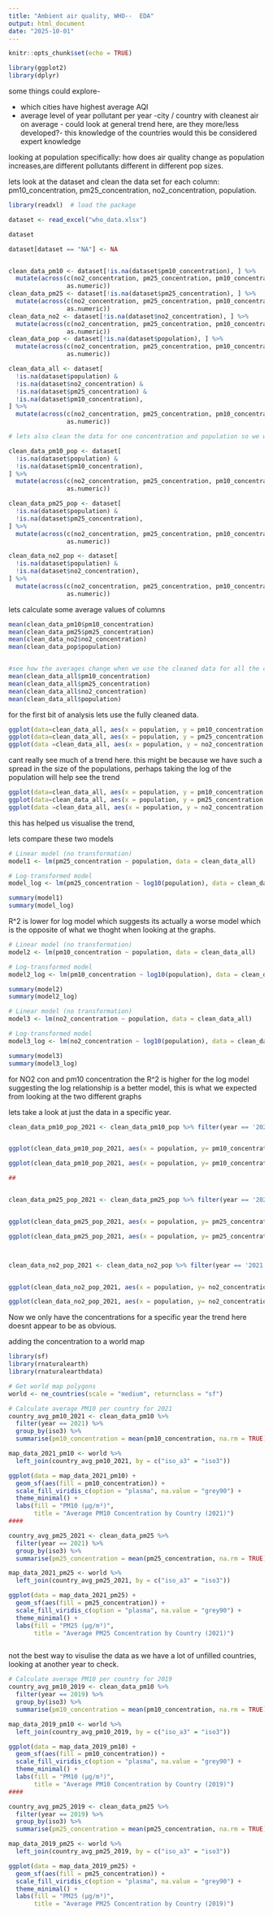---
title: "Ambient air quality, WHO--  EDA"
output: html_document
date: "2025-10-01"
---

```{r setup, include=FALSE}
knitr::opts_chunk$set(echo = TRUE)
```


```{r}
library(ggplot2)
library(dplyr)
```

some things could explore-

- which cities have highest average AQI
- average level of year pollutant per year
-city /  country with cleanest air on average - could look at general trend here, are they more/less developed?- this knowledge of the countries would this be considered expert knowledge


looking at population specifically:
how does air quality change as population increases,are different pollutants different in different pop sizes.


lets look at the dataset and clean the data set for each column: pm10_concentration, pm25_concentration, no2_concentration, population.
```{r}
library(readxl)  # load the package

dataset <- read_excel("who_data.xlsx")

dataset

dataset[dataset == "NA"] <- NA


clean_data_pm10 <- dataset[!is.na(dataset$pm10_concentration), ] %>%
  mutate(across(c(no2_concentration, pm25_concentration, pm10_concentration, population),
                as.numeric))
clean_data_pm25 <- dataset[!is.na(dataset$pm25_concentration), ] %>%
  mutate(across(c(no2_concentration, pm25_concentration, pm10_concentration, population),
                as.numeric))
clean_data_no2 <- dataset[!is.na(dataset$no2_concentration), ] %>%
  mutate(across(c(no2_concentration, pm25_concentration, pm10_concentration, population),
                as.numeric))
clean_data_pop <- dataset[!is.na(dataset$population), ] %>%
  mutate(across(c(no2_concentration, pm25_concentration, pm10_concentration, population),
                as.numeric))

clean_data_all <- dataset[
  !is.na(dataset$population) &
  !is.na(dataset$no2_concentration) &
  !is.na(dataset$pm25_concentration) &
  !is.na(dataset$pm10_concentration),
] %>%
  mutate(across(c(no2_concentration, pm25_concentration, pm10_concentration, population),
                as.numeric))

# lets also clean the data for one concentration and population so we will have more data points when we visulise the data in the graph

clean_data_pm10_pop <- dataset[
  !is.na(dataset$population) &
  !is.na(dataset$pm10_concentration),
] %>%
  mutate(across(c(no2_concentration, pm25_concentration, pm10_concentration, population),
                as.numeric))

clean_data_pm25_pop <- dataset[
  !is.na(dataset$population) &
  !is.na(dataset$pm25_concentration),
] %>%
  mutate(across(c(no2_concentration, pm25_concentration, pm10_concentration, population),
                as.numeric))

clean_data_no2_pop <- dataset[
  !is.na(dataset$population) &
  !is.na(dataset$no2_concentration),
] %>%
  mutate(across(c(no2_concentration, pm25_concentration, pm10_concentration, population),
                as.numeric))

```

lets calculate some average values of columns
 
```{r}
mean(clean_data_pm10$pm10_concentration)
mean(clean_data_pm25$pm25_concentration)
mean(clean_data_no2$no2_concentration)
mean(clean_data_pop$population)


#see how the averages change when we use the cleaned data for all the columns- so here we have much less data.
mean(clean_data_all$pm10_concentration)
mean(clean_data_all$pm25_concentration)
mean(clean_data_all$no2_concentration)
mean(clean_data_all$population)
```


for the first bit of analysis lets use the fully cleaned data.
```{r}
ggplot(data=clean_data_all, aes(x = population, y = pm10_concentration, colour = year)) + geom_point()
ggplot(data=clean_data_all, aes(x = population, y = pm25_concentration, colour = year)) + geom_point()
ggplot(data =clean_data_all, aes(x = population, y = no2_concentration, colour = year)) + geom_point()
```
cant really see much of a trend here. this might be because we have such a spread in the size of the populations, perhaps taking the log of the population will help see the trend



```{r}
ggplot(data=clean_data_all, aes(x = population, y = pm10_concentration, colour = year)) + geom_point() + scale_x_log10() + geom_smooth(method = 'loess', color = 'red')
ggplot(data=clean_data_all, aes(x = population, y = pm25_concentration, colour = year)) + geom_point() + scale_x_log10() + geom_smooth(method = 'loess', color = 'red')
ggplot(data =clean_data_all, aes(x = population, y = no2_concentration, colour = year)) + geom_point() + scale_x_log10() + geom_smooth(method = 'loess', color = 'red')
```
this has helped us visualise the trend, 


lets compare these two models
```{r}
# Linear model (no transformation)
model1 <- lm(pm25_concentration ~ population, data = clean_data_all)

# Log-transformed model
model_log <- lm(pm25_concentration ~ log10(population), data = clean_data_all)

summary(model1)
summary(model_log)

```

R^2 is lower for log model which suggests its actually a worse model which is the opposite of what we thoght when looking at the graphs.
```{r}
# Linear model (no transformation)
model2 <- lm(pm10_concentration ~ population, data = clean_data_all)

# Log-transformed model
model2_log <- lm(pm10_concentration ~ log10(population), data = clean_data_all)

summary(model2)
summary(model2_log)

# Linear model (no transformation)
model3 <- lm(no2_concentration ~ population, data = clean_data_all)

# Log-transformed model
model3_log <- lm(no2_concentration ~ log10(population), data = clean_data_all)

summary(model3)
summary(model3_log)


```
for NO2 con and pm10 concentration the R^2 is higher for the log model suggesting the log relationship is a better model, this is what we expected from looking at the two different graphs


lets take a look at just the data in a specific year.







```{r}

clean_data_pm10_pop_2021 <- clean_data_pm10_pop %>% filter(year == '2021')


ggplot(clean_data_pm10_pop_2021, aes(x = population, y= pm10_concentration)) + geom_point()

ggplot(clean_data_pm10_pop_2021, aes(x = population, y= pm10_concentration)) + geom_point() + scale_x_log10() + geom_smooth( method = 'loess' , color = 'red' )

##


clean_data_pm25_pop_2021 <- clean_data_pm25_pop %>% filter(year == '2021')


ggplot(clean_data_pm25_pop_2021, aes(x = population, y= pm25_concentration)) + geom_point()

ggplot(clean_data_pm25_pop_2021, aes(x = population, y= pm25_concentration)) + geom_point() + scale_x_log10() + geom_smooth( method = 'loess' , color = 'red' )



clean_data_no2_pop_2021 <- clean_data_no2_pop %>% filter(year == '2021')


ggplot(clean_data_no2_pop_2021, aes(x = population, y= no2_concentration)) + geom_point()

ggplot(clean_data_no2_pop_2021, aes(x = population, y= no2_concentration)) + geom_point() + scale_x_log10() + geom_smooth( method = 'loess' , color = 'red' )

```

Now we only have the concentrations for a specific year the trend here doesnt appear to be as obvious.


adding the concentration to a world map
```{r}

library(sf)
library(rnaturalearth)
library(rnaturalearthdata)

```

```{r}
# Get world map polygons
world <- ne_countries(scale = "medium", returnclass = "sf")

# Calculate average PM10 per country for 2021
country_avg_pm10_2021 <- clean_data_pm10 %>%
  filter(year == 2021) %>%
  group_by(iso3) %>%
  summarise(pm10_concentration = mean(pm10_concentration, na.rm = TRUE))

map_data_2021_pm10 <- world %>%
  left_join(country_avg_pm10_2021, by = c("iso_a3" = "iso3"))

ggplot(data = map_data_2021_pm10) +
  geom_sf(aes(fill = pm10_concentration)) +
  scale_fill_viridis_c(option = "plasma", na.value = "grey90") +
  theme_minimal() +
  labs(fill = "PM10 (µg/m³)",
       title = "Average PM10 Concentration by Country (2021)")
####

country_avg_pm25_2021 <- clean_data_pm25 %>%
  filter(year == 2021) %>%
  group_by(iso3) %>%
  summarise(pm25_concentration = mean(pm25_concentration, na.rm = TRUE))

map_data_2021_pm25 <- world %>%
  left_join(country_avg_pm25_2021, by = c("iso_a3" = "iso3"))

ggplot(data = map_data_2021_pm25) +
  geom_sf(aes(fill = pm25_concentration)) +
  scale_fill_viridis_c(option = "plasma", na.value = "grey90") +
  theme_minimal() +
  labs(fill = "PM25 (µg/m³)",
       title = "Average PM25 Concentration by Country (2021)")



```





not the best way to visulise the data as we have a lot of unfilled countries, looking at another year to check.



```{r}

# Calculate average PM10 per country for 2019
country_avg_pm10_2019 <- clean_data_pm10 %>%
  filter(year == 2019) %>%
  group_by(iso3) %>%
  summarise(pm10_concentration = mean(pm10_concentration, na.rm = TRUE))

map_data_2019_pm10 <- world %>%
  left_join(country_avg_pm10_2019, by = c("iso_a3" = "iso3"))

ggplot(data = map_data_2019_pm10) +
  geom_sf(aes(fill = pm10_concentration)) +
  scale_fill_viridis_c(option = "plasma", na.value = "grey90") +
  theme_minimal() +
  labs(fill = "PM10 (µg/m³)",
       title = "Average PM10 Concentration by Country (2019)")
####

country_avg_pm25_2019 <- clean_data_pm25 %>%
  filter(year == 2019) %>%
  group_by(iso3) %>%
  summarise(pm25_concentration = mean(pm25_concentration, na.rm = TRUE))

map_data_2019_pm25 <- world %>%
  left_join(country_avg_pm25_2019, by = c("iso_a3" = "iso3"))

ggplot(data = map_data_2019_pm25) +
  geom_sf(aes(fill = pm25_concentration)) +
  scale_fill_viridis_c(option = "plasma", na.value = "grey90") +
  theme_minimal() +
  labs(fill = "PM25 (µg/m³)",
       title = "Average PM25 Concentration by Country (2019)")


```


